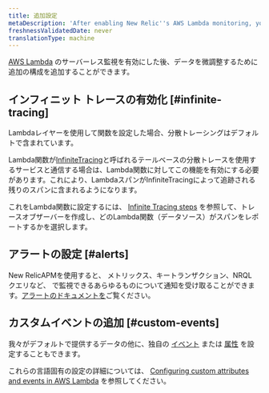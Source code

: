 ```yaml
---
title: 追加設定
metaDescription: 'After enabling New Relic''s AWS Lambda monitoring, you can set up alerts and custom events.'
freshnessValidatedDate: never
translationType: machine
---
```


[AWS Lambda](/docs/serverless-function-monitoring/aws-lambda-monitoring/enable-lambda-monitoring/enable-aws-lambda-monitoring) のサーバーレス監視を有効にした後、データを微調整するために追加の構成を追加することができます。

## インフィニット トレースの有効化 [#infinite-tracing]

Lambdaレイヤーを使用して関数を設定した場合、分散トレーシングはデフォルトで含まれています。

Lambda関数が[InfiniteTracing](/docs/distributed-tracing/infinite-tracing/introduction-infinite-tracing)と呼ばれるテールベースの分散トレースを使用するサービスと通信する場合は、Lambda関数に対してこの機能を有効にする必要があります。これにより、LambdaスパンがInfiniteTracingによって追跡される残りのスパンに含まれるようになります。

これをLambda関数に設定するには、 [Infinite Tracing steps](/docs/distributed-tracing/infinite-tracing/set-trace-observer) を参照して、トレースオブザーバーを作成し、どのLambda関数（データソース）がスパンをレポートするかを選択します。

## アラートの設定 [#alerts]

<InlinePopover type="alerts"/>New RelicAPMを使用すると、 メトリックス、キートランザクション、NRQL クエリなど、 で監視できるあらゆるものについて通知を受け取ることができます。[アラートのドキュメントを](/docs/alerts-applied-intelligence/new-relic-alerts/learn-alerts/introduction-alerts/)ご覧ください。

## カスタムイベントの追加 [#custom-events]

我々がデフォルトで提供するデータの他に、独自の [イベント](/docs/using-new-relic/welcome-new-relic/get-started/glossary#event) または [属性](/docs/using-new-relic/welcome-new-relic/get-started/glossary#attribute) を設定することもできます。

これらの言語固有の設定の詳細については、 [Configuring custom attributes and events in AWS Lambda](https://discuss.newrelic.com/t/configuring-custom-attributes-and-events-in-aws-lambda/96043) を参照してください。